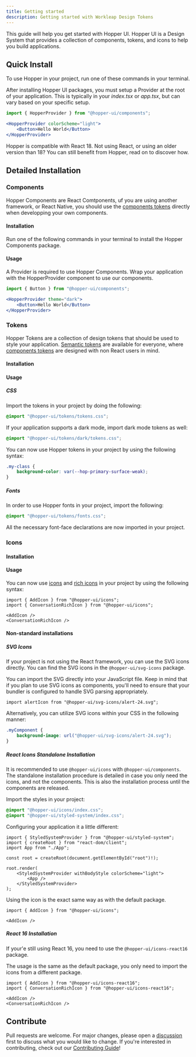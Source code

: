 ```yaml
---
title: Getting started
description: Getting started with Workleap Design Tokens
---
```


This guide will help you get started with Hopper UI. Hopper UI is a Design System that provides a collection of components, tokens, and icons to help you build applications.

## Quick Install

To use Hopper in your project, run one of these commands in your terminal.

<PackageInstallation library="components @hopper-ui/icons @hopper-ui/tokens @hopper-ui/styled-system" mod="prod" />

After installing Hopper UI packages, you must setup a Provider at the root of your application. This is typically in your _index.tsx_ or _app.tsx_, but can vary based on your specific setup.

```jsx
import { HopperProvider } from "@hopper-ui/components";

<HopperProvider colorScheme="light">
    <Button>Hello World</Button>
</HopperProvider>
```

<Callout>Hopper is compatible with React 18. Not using React, or using an older version than 18? You can still benefit from Hopper, read on to discover how.</Callout>

## Detailed Installation

### Components

Hopper Components are React Comtponents, uf you are using another framework, or React Native, you should use the [components tokens](/tokens/getting-started/introduction) directly when developping your own components.

#### Installation

Run one of the following commands in your terminal to install the Hopper Components package.

<PackageInstallation library="components" mod="prod" />

#### Usage

A Provider is required to use Hopper Components. Wrap your application with the HopperProvider component to use our components.

```jsx
import { Button } from "@hopper-ui/components";

<HopperProvider theme="dark">
    <Button>Hello World</Button>
</HopperProvider>
```

### Tokens

Hopper Tokens are a collection of design tokens that should be used to style your application. [Semantic tokens](#) are available for everyone, where [components tokens](#) are designed with non React users in mind.

#### Installation

<PackageInstallation library="tokens" mod="prod" />

#### Usage

##### CSS

Import the tokens in your project by doing the following:

```css
@import "@hopper-ui/tokens/tokens.css";
```

If your application supports a dark mode, import dark mode tokens as well:

```css
@import "@hopper-ui/tokens/dark/tokens.css";
```

You can now use Hopper tokens in your project by using the following syntax:

```css
.my-class {
    background-color: var(--hop-primary-surface-weak);
}
```

##### Fonts

In order to use Hopper fonts in your project, import the following:

```css
@import "@hopper-ui/tokens/fonts.css";
```

All the necessary font-face declarations are now imported in your project.

### Icons

#### Installation

<PackageInstallation library="icons" mod="prod" />

#### Usage

You can now use [icons](/icons/react-icons/icon-library) and [rich icons](/icons/react-icons/rich-icon-library) in your project by using the following syntax:

```tsx
import { AddIcon } from "@hopper-ui/icons";
import { ConversationRichIcon } from "@hopper-ui/icons";

<AddIcon />
<ConversationRichIcon />
```

#### Non-standard installations

##### SVG Icons

If your project is not using the React framework, you can use the SVG icons directly. You can find the SVG icons in the `@hopper-ui/svg-icons` package.

<PackageInstallation library="svg-icons" mod="prod" />

You can import the SVG directly into your JavaScript file. Keep in mind that if you plan to use SVG icons as components, you'll need to ensure that your bundler is configured to handle SVG parsing appropriately.

```tsx
import alertIcon from "@hopper-ui/svg-icons/alert-24.svg";
```

Alternatively, you can utilize SVG icons within your CSS in the following manner:

```css
.myComponent {
    background-image: url("@hopper-ui/svg-icons/alert-24.svg");
}
```

##### React Icons Standalone Installation

It is recommended to use `@hopper-ui/icons` with `@hopper-ui/components`. The standalone installation procedure is detailed in case you only need the icons, and not the components. This is also the installation process until the components are released.

<PackageInstallation library="icons @hopper-ui/styled-system react-aria-components" mod="prod" />

Import the styles in your project:

```css
@import "@hopper-ui/icons/index.css";
@import "@hopper-ui/styled-system/index.css";
```

Configuring your application it a little different:

```tsx
import { StyledSystemProvider } from "@hopper-ui/styled-system";
import { createRoot } from "react-dom/client";
import App from "./App";

const root = createRoot(document.getElementById("root")!);

root.render(
    <StyledSystemProvider withBodyStyle colorScheme="light">
        <App />
    </StyledSystemProvider>
);
```

Using the icon is the exact same way as with the default package.

```tsx
import { AddIcon } from "@hopper-ui/icons";

<AddIcon />
```

##### React 16 Installation

If your'e still using React 16, you need to use the `@hopper-ui/icons-react16` package.

<PackageInstallation library="icons-react16" mod="prod" />

The usage is the same as the default package, you only need to import the icons from a different package.

```tsx
import { AddIcon } from "@hopper-ui/icons-react16";
import { ConversationRichIcon } from "@hopper-ui/icons-react16";

<AddIcon />
<ConversationRichIcon />
```

## Contribute

Pull requests are welcome. For major changes, please open a [discussion](https://github.com/gsoft-inc/wl-hopper/discussions/new/choose) first to discuss what you would like to change. If you're interested in contributing, check out our [Contributing Guide](https://github.com/gsoft-inc/wl-hopper/blob/main/CONTRIBUTING.md)!
